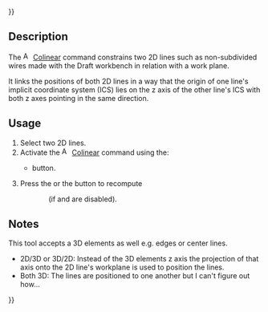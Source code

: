 {{UnfinishedDocu{{#translation:}}}}
<languages/>
<translate>

<!--T:1-->
{{Docnav
|[[Assembly3_ConstraintEqualPointLineDistance|Equal point line distance]]
|
|[[Assembly3_Workbench|Assembly3]]
|IconL=Assembly_ConstraintEqualPointLineDistance.svg
|
|IconC=Assembly3_workbench_icon.svg
}}

<!--T:2-->
{{GuiCommand
|Name=Assembly3 ConstraintColinear
|Icon=Assembly_ConstraintColinear.svg
|Workbenches=[[Assembly3_Workbench|Assembly3]]
}}

== Description == <!--T:3-->

<!--T:4-->
The [[Image:Assembly_ConstraintColinear.svg|16px]] [[Assembly3_ConstraintColinear|Colinear]] command constrains two 2D lines such as non-subdivided wires made with the Draft workbench in relation with a work plane.

<!--T:5-->
It links the positions of both 2D lines in a way that the origin of one line's implicit coordinate system (ICS) lies on the z axis of the other line's ICS with both z axes pointing in the same direction.

== Usage == <!--T:6--> 

<!--T:7-->
# Select two 2D lines.
#  Activate the [[Image:Assembly_ConstraintColinear.svg|16px]] [[Assembly3_ConstraintColinear|Colinear]] command using the:
#* {{Button|[[Image:Assembly_ConstraintColinear.svg|16px]] [[Assembly3_ConstraintColinear|Colinear]]}} button.
# Press the {{Button|[[Image:Assembly3_workbench_icon.svg|16px]] [[Assembly3_ResolveConstraints|Solve constraints]]}} or the {{Button|[[Image:Assembly_QuickSolve.svg|16px]] [[Assembly3_QuickSolve|Quick solve]]}} button to recompute 
:: (if {{Button|[[Image:Assembly_AutoRecompute.svg|16px]] [[Assembly3_AutoRecompute|Auto recompute]]}} and {{Button|[[Image:Assembly_SmartRecompute.svg|16px]] [[Assembly3_SmartRecompute|Smart recompute]]}} are disabled).

== Notes == <!--T:8-->

<!--T:9-->
This tool accepts a 3D elements as well e.g. edges or center lines. 
* 2D/3D or 3D/2D: Instead of the 3D elements z axis the projection of that axis onto the 2D line's workplane is used to position the lines.
* Both 3D: The lines are positioned to one another but I can't figure out how...


<!--T:10-->
{{Docnav
|[[Assembly3_ConstraintEqualPointLineDistance|Equal point line distance]]
|
|[[Assembly3_Workbench|Assembly3]]
|IconL=Assembly_ConstraintEqualPointLineDistance.svg
|
|IconC=Assembly3_workbench_icon.svg
}}

</translate>
{{Userdocnavi{{#translation:}}}}